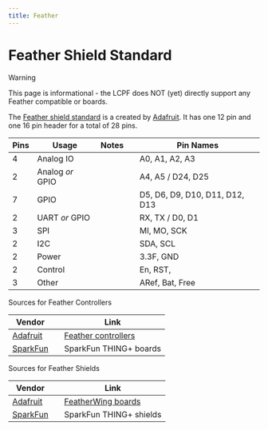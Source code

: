 ```yaml
---
title: Feather
---
```


# Feather Shield Standard

> [!WARNING]
>
> This page is informational - the LCPF does NOT (yet) directly support
> any Feather compatible <Term name="Shield"/> or <Term name="Controller"/> boards.

The [Feather shield standard](https://learn.adafruit.com/adafruit-feather/feather-specification) is a <Term name="ShieldStandard"/> created by [Adafruit](https://www.adafruit.com/).  It has one 12 pin and one 16 pin header for a total of 28 pins.

| Pins | Usage | Notes | | Pin Names |
| --- | --- | --- | --- | --- |
| 4 | Analog IO |  |  | A0, A1, A2, A3 |
| 2 | Analog _or_ GPIO |  |  | A4, A5 / D24, D25 |
| 7 | GPIO |  |  | D5, D6, D9, D10, D11, D12, D13 |
| 2 | UART _or_ GPIO |  |  | RX, TX / D0, D1 |
| 3 | SPI |  |  | MI, MO, SCK |
| 2 | I2C |  |  | SDA, SCL |
| 2 | Power |  |  | 3.3F,  GND |
| 2 | Control |  |  | En, RST, |
| 3 | Other |  |  | ARef, Bat,  Free |

 
 Sources for Feather Controllers
 
 | Vendor | | Link |
 | --- | --- | --- |
 | [Adafruit](https://www.adafruit.com/) | | [Feather controllers](https://www.adafruit.com/category/946) |
 | [SparkFun](https://www.sparkfun.com/) | | SparkFun THING+ boards  |

Sources for Feather Shields

| Vendor | | Link |
| --- | --- | --- |
| [Adafruit](https://www.adafruit.com/) | | [FeatherWing boards](https://www.adafruit.com/category/945) |
| [SparkFun](https://www.sparkfun.com/) | | SparkFun THING+ shields |
